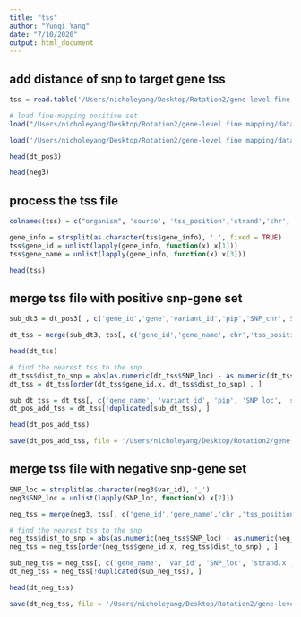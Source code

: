```yaml
---
title: "tss"
author: "Yunqi Yang"
date: "7/10/2020"
output: html_document
---
```


## add distance of snp to target gene tss 
```r

tss = read.table('/Users/nicholeyang/Desktop/Rotation2/gene-level fine mapping/data/gencode.v28.hg38.sga')

# load fine-mapping positive set
load("/Users/nicholeyang/Desktop/Rotation2/gene-level fine mapping/data/dt_pos3.RData")

load('/Users/nicholeyang/Desktop/Rotation2/gene-level fine mapping/data/noncausal_set.RData')

```


```r

head(dt_pos3)

```

```r

head(neg3)

```



## process the tss file
```r

colnames(tss) = c("organism", 'source', 'tss_position','strand','chr', 'gene_info')

gene_info = strsplit(as.character(tss$gene_info), '.', fixed = TRUE)
tss$gene_id = unlist(lapply(gene_info, function(x) x[1]))
tss$gene_name = unlist(lapply(gene_info, function(x) x[3]))

head(tss)
```




## merge tss file with positive snp-gene set

```r

sub_dt3 = dt_pos3[ , c('gene_id','gene','variant_id','pip','SNP_chr','SNP_loc','gene_name','seqnames','start','end','width')]

dt_tss = merge(sub_dt3, tss[, c('gene_id','gene_name','chr','tss_position','strand')], by = 'gene_name', all.x = TRUE)

head(dt_tss)
```

```r

# find the nearest tss to the snp 
dt_tss$dist_to_snp = abs(as.numeric(dt_tss$SNP_loc) - as.numeric(dt_tss$tss_position))
dt_tss = dt_tss[order(dt_tss$gene_id.x, dt_tss$dist_to_snp) , ]

sub_dt_tss = dt_tss[, c('gene_name', 'variant_id', 'pip', 'SNP_loc', 'strand')]
dt_pos_add_tss = dt_tss[!duplicated(sub_dt_tss), ]

head(dt_pos_add_tss)
```

```r

save(dt_pos_add_tss, file = '/Users/nicholeyang/Desktop/Rotation2/gene-level fine mapping/data/dt_pos_add_tss.RData')

```


## merge tss file with negative snp-gene set
```r

SNP_loc = strsplit(as.character(neg3$var_id), '_')
neg3$SNP_loc = unlist(lapply(SNP_loc, function(x) x[2]))

neg_tss = merge(neg3, tss[, c('gene_id','gene_name','chr','tss_position','strand')], by = 'gene_name', all.x = TRUE)
```

```r

# find the nearest tss to the snp 
neg_tss$dist_to_snp = abs(as.numeric(neg_tss$SNP_loc) - as.numeric(neg_tss$tss_position))
neg_tss = neg_tss[order(neg_tss$gene_id.x, neg_tss$dist_to_snp) , ]

sub_neg_tss = neg_tss[, c('gene_name', 'var_id', 'SNP_loc', 'strand.x', 'seqnames')]
dt_neg_tss = neg_tss[!duplicated(sub_neg_tss), ]

head(dt_neg_tss)
```

```r

save(dt_neg_tss, file = '/Users/nicholeyang/Desktop/Rotation2/gene-level fine mapping/data/dt_neg_tss.RData')

```

